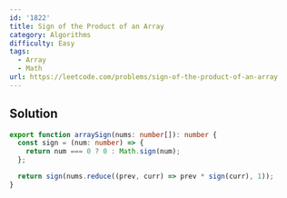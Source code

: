 ```yaml
---
id: '1822'
title: Sign of the Product of an Array
category: Algorithms
difficulty: Easy
tags:
  - Array
  - Math
url: https://leetcode.com/problems/sign-of-the-product-of-an-array
---
```


## Solution

```typescript filename="solution.ts" copy
export function arraySign(nums: number[]): number {
  const sign = (num: number) => {
    return num === 0 ? 0 : Math.sign(num);
  };

  return sign(nums.reduce((prev, curr) => prev * sign(curr), 1));
}
```
